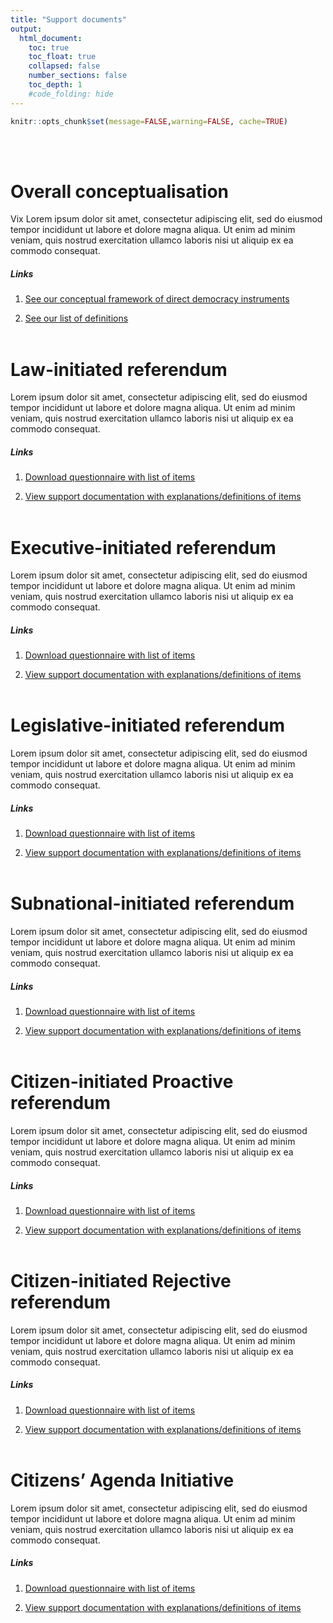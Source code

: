```yaml
---
title: "Support documents"
output:
  html_document:
    toc: true
    toc_float: true
    collapsed: false
    number_sections: false
    toc_depth: 1
    #code_folding: hide
---
```


```r
knitr::opts_chunk$set(message=FALSE,warning=FALSE, cache=TRUE)
```
<br/><br/>

# Overall conceptualisation
Vix Lorem ipsum dolor sit amet, consectetur adipiscing elit, sed do eiusmod tempor incididunt ut labore et dolore magna aliqua. Ut enim ad minim veniam, quis nostrud exercitation ullamco laboris nisi ut aliquip ex ea commodo consequat.

##### Links
1. <a href="https://fmendez72.github.io/lidd/Liddpages/ConceptualMap.html" target="_blank">See our conceptual framework of direct democracy instruments</a>

2. <a href="https://fmendez72.github.io/lidd/Liddpages/lawInitiatedDefinitions.html" target="_blank">See our list of definitions</a>
<br/><br/>

# Law-initiated referendum
Lorem ipsum dolor sit amet, consectetur adipiscing elit, sed do eiusmod tempor incididunt ut labore et dolore magna aliqua. Ut enim ad minim veniam, quis nostrud exercitation ullamco laboris nisi ut aliquip ex ea commodo consequat.

##### Links
1. <a href="https://fmendez72.github.io/lidd/Liddpages/ConceptualMap.html" target="_blank">Download questionnaire with list of items</a>

2. <a href="https://fmendez72.github.io/lidd/Liddpages/lawInitiatedDefinitions.html" target="_blank">View support documentation with explanations/definitions of items</a>
<br/><br/>

# Executive-initiated referendum
Lorem ipsum dolor sit amet, consectetur adipiscing elit, sed do eiusmod tempor incididunt ut labore et dolore magna aliqua. Ut enim ad minim veniam, quis nostrud exercitation ullamco laboris nisi ut aliquip ex ea commodo consequat.

##### Links
1. <a href="https://fmendez72.github.io/lidd/Liddpages/ConceptualMap.html" target="_blank">Download questionnaire with list of items</a>

2. <a href="https://fmendez72.github.io/lidd/Liddpages/lawInitiatedDefinitions.html" target="_blank">View support documentation with explanations/definitions of items</a>
<br/><br/>

# Legislative-initiated referendum
Lorem ipsum dolor sit amet, consectetur adipiscing elit, sed do eiusmod tempor incididunt ut labore et dolore magna aliqua. Ut enim ad minim veniam, quis nostrud exercitation ullamco laboris nisi ut aliquip ex ea commodo consequat.

##### Links
1. <a href="https://fmendez72.github.io/lidd/Liddpages/ConceptualMap.html" target="_blank">Download questionnaire with list of items</a>

2. <a href="https://fmendez72.github.io/lidd/Liddpages/lawInitiatedDefinitions.html" target="_blank">View support documentation with explanations/definitions of items</a>
<br/><br/>

# Subnational-initiated referendum
Lorem ipsum dolor sit amet, consectetur adipiscing elit, sed do eiusmod tempor incididunt ut labore et dolore magna aliqua. Ut enim ad minim veniam, quis nostrud exercitation ullamco laboris nisi ut aliquip ex ea commodo consequat.

##### Links
1. <a href="https://fmendez72.github.io/lidd/Liddpages/ConceptualMap.html" target="_blank">Download questionnaire with list of items</a>

2. <a href="https://fmendez72.github.io/lidd/Liddpages/lawInitiatedDefinitions.html" target="_blank">View support documentation with explanations/definitions of items</a>
<br/><br/>


# Citizen-initiated Proactive referendum
Lorem ipsum dolor sit amet, consectetur adipiscing elit, sed do eiusmod tempor incididunt ut labore et dolore magna aliqua. Ut enim ad minim veniam, quis nostrud exercitation ullamco laboris nisi ut aliquip ex ea commodo consequat.

##### Links
1. <a href="https://fmendez72.github.io/lidd/Liddpages/ConceptualMap.html" target="_blank">Download questionnaire with list of items</a>

2. <a href="https://fmendez72.github.io/lidd/Liddpages/lawInitiatedDefinitions.html" target="_blank">View support documentation with explanations/definitions of items</a>
<br/><br/>


# Citizen-initiated Rejective referendum
Lorem ipsum dolor sit amet, consectetur adipiscing elit, sed do eiusmod tempor incididunt ut labore et dolore magna aliqua. Ut enim ad minim veniam, quis nostrud exercitation ullamco laboris nisi ut aliquip ex ea commodo consequat.

##### Links
1. <a href="https://fmendez72.github.io/lidd/Liddpages/ConceptualMap.html" target="_blank">Download questionnaire with list of items</a>

2. [View support documentation with explanations/definitions of items](https://fmendez72.github.io/lidd/Liddpages/lawInitiatedDefinitions.html)
<br/><br/>

# Citizens' Agenda Initiative
Lorem ipsum dolor sit amet, consectetur adipiscing elit, sed do eiusmod tempor incididunt ut labore et dolore magna aliqua. Ut enim ad minim veniam, quis nostrud exercitation ullamco laboris nisi ut aliquip ex ea commodo consequat.

##### Links
1. <a href="https://fmendez72.github.io/lidd/Liddpages/ConceptualMap.html" target="_blank">Download questionnaire with list of items</a>

2. <a href="https://fmendez72.github.io/lidd/Liddpages/lawInitiatedDefinitions.html" target="_blank">View support documentation with explanations/definitions of items</a>

